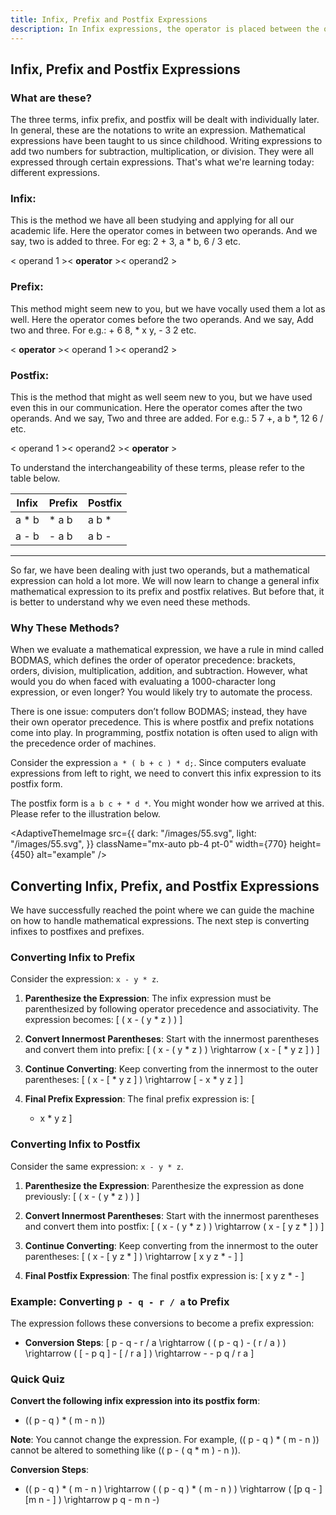 ```yaml
---
title: Infix, Prefix and Postfix Expressions
description: In Infix expressions, the operator is placed between the operands (e.g., A + B), while in Prefix expressions, the operator precedes the operands (e.g., +AB), and in Postfix expressions, the operator follows the operands (e.g., AB+)..
---
```


## Infix, Prefix and Postfix Expressions


### What are these?

The three terms, infix prefix, and postfix will be dealt with individually later. In general, these are the notations to write an expression. Mathematical expressions have been taught to us since childhood. Writing expressions to add two numbers for subtraction, multiplication, or division. They were all expressed through certain expressions. That's what we're learning today: different expressions.

### Infix:

This is the method we have all been studying and applying for all our academic life. Here the operator comes in between two operands. And we say, two is added to three. For eg: 2 + 3, a * b, 6 / 3 etc.

< operand 1 >< **operator** >< operand2 >

### Prefix:

This method might seem new to you, but we have vocally used them a lot as well. Here the operator comes before the two operands. And we say, Add two and three. For e.g.:  + 6 8, * x y, -  3 2 etc.

< **operator** >< operand 1 >< operand2 >

### Postfix:

This is the method that might as well seem new to you, but we have used even this in our communication. Here the operator comes after the two operands. And we say, Two and three are added. For e.g.:  5 7 +, a  b *,  12 6 / etc.

< operand 1 >< operand2 >< **operator** >

To understand the interchangeability of these terms, please refer to the table below.

| **Infix**       | **Prefix**   | **Postfix** |
|-----------------|--------------|-------------|
|    a * b        |     * a b    |      a b *  |
|    a - b        |     -  a b   |      a b -  | 
------------------------------------------------

So far, we have been dealing with just two operands, but a mathematical expression can hold a lot more. We will now learn to change a general infix mathematical expression to its prefix and postfix relatives. But before that, it is better to understand why we even need these methods.

### Why These Methods?

When we evaluate a mathematical expression, we have a rule in mind called BODMAS, which defines the order of operator precedence: brackets, orders, division, multiplication, addition, and subtraction. However, what would you do when faced with evaluating a 1000-character long expression, or even longer? You would likely try to automate the process. 

There is one issue: computers don’t follow BODMAS; instead, they have their own operator precedence. This is where postfix and prefix notations come into play. In programming, postfix notation is often used to align with the precedence order of machines.

Consider the expression `a * ( b + c ) * d;`. Since computers evaluate expressions from left to right, we need to convert this infix expression to its postfix form.

The postfix form is `a b c + * d *`. You might wonder how we arrived at this. Please refer to the illustration below.


<AdaptiveThemeImage
  src={{
    dark: "/images/55.svg",
    light: "/images/55.svg",
  }}
  className="mx-auto pb-4 pt-0"
  width={770}
  height={450}
  alt="example"
/>

## Converting Infix, Prefix, and Postfix Expressions

We have successfully reached the point where we can guide the machine on how to handle mathematical expressions. The next step is converting infixes to postfixes and prefixes.

### Converting Infix to Prefix

Consider the expression: `x - y * z`.

1. **Parenthesize the Expression**: The infix expression must be parenthesized by following operator precedence and associativity. The expression becomes:
   \[
   ( x - ( y * z ) )
   \]

2. **Convert Innermost Parentheses**: Start with the innermost parentheses and convert them into prefix:
   \[
   ( x - ( y * z ) ) \rightarrow ( x - [ * y z ] )
   \]

3. **Continue Converting**: Keep converting from the innermost to the outer parentheses:
   \[
   ( x - [ * y z ] ) \rightarrow [ - x * y z ]
   \]

4. **Final Prefix Expression**: The final prefix expression is:
   \[
   - x * y z
   \]

### Converting Infix to Postfix

Consider the same expression: `x - y * z`.

1. **Parenthesize the Expression**: Parenthesize the expression as done previously:
   \[
   ( x - ( y * z ) )
   \]

2. **Convert Innermost Parentheses**: Start with the innermost parentheses and convert them into postfix:
   \[
   ( x - ( y * z ) ) \rightarrow ( x - [ y z * ] )
   \]

3. **Continue Converting**: Keep converting from the innermost to the outer parentheses:
   \[
   ( x - [ y z * ] ) \rightarrow [ x y z * - ]
   \]

4. **Final Postfix Expression**: The final postfix expression is:
   \[
   x y z * -
   \]

### Example: Converting `p - q - r / a` to Prefix

The expression follows these conversions to become a prefix expression:
-   **Conversion Steps**:
   \[
   p - q - r / a \rightarrow ( ( p - q ) - ( r / a ) ) \rightarrow ( [ - p q ] - [ / r a ] ) \rightarrow - - p q / r a
   \]

### Quick Quiz

**Convert the following infix expression into its postfix form**:
-   \(( p - q ) * ( m - n )\)

**Note**: You cannot change the expression. For example, \(( p - q ) * ( m - n )\) cannot be altered to something like \(( p - ( q * m ) - n )\).

**Conversion Steps**:
-   \(( p - q ) * ( m - n ) \rightarrow ( ( p - q ) * ( m - n ) ) \rightarrow ( [p q - ] [m n - ] ) \rightarrow p q - m n -\)
